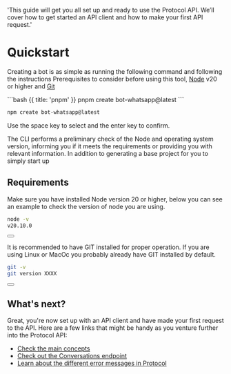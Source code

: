   'This guide will get you all set up and ready to use the Protocol API. We’ll cover how to get started an API client and how to make your first API request.'

# Quickstart

Creating a bot is as simple as running the following command and following the instructions
<Note>
  Prerequisites to consider before using this tool, [Node](https://nodejs.org/en) v20 or higher and [Git](https://git-scm.com/download)
</Note>


<CodeGroup>
```bash {{ title: 'pnpm' }}
pnpm create bot-whatsapp@latest
```

```bash {{ title: 'npm' }}
npm create bot-whatsapp@latest
```
</CodeGroup>

Use the space key to select and the enter key to confirm. 

The CLI performs a preliminary check of the Node and operating system version, informing you if it meets the requirements or providing you with relevant information. In addition to generating a base project for you to simply start up


## Requirements

Make sure you have installed Node version 20 or higher, below you can see an example to check the version of node you are using.

```bash
node -v
v20.10.0
```

<div className="not-prose aling-block">
  <Button
    href="https://nodejs.org/en"
    variant="text"
    target="_blank"
    arrow="right"
    children="Download node from its official website"
  />
</div>

It is recommended to have GIT installed for proper operation. If you are using Linux or MacOc you probably already have GIT installed by default.

```bash
git -v
git version XXXX
```

<div className="not-prose aling-block">
  <Button
    href="https://git-scm.com/downloads"
    variant="text"
    target="_blank"
    arrow="right"
    children="Download GIT from its official website"
  />
</div>

## What's next?

Great, you're now set up with an API client and have made your first request to the API. Here are a few links that might be handy as you venture further into the Protocol API:

- [Check the main concepts](/concepts)
- [Check out the Conversations endpoint](/conversations)
- [Learn about the different error messages in Protocol](/errors)
